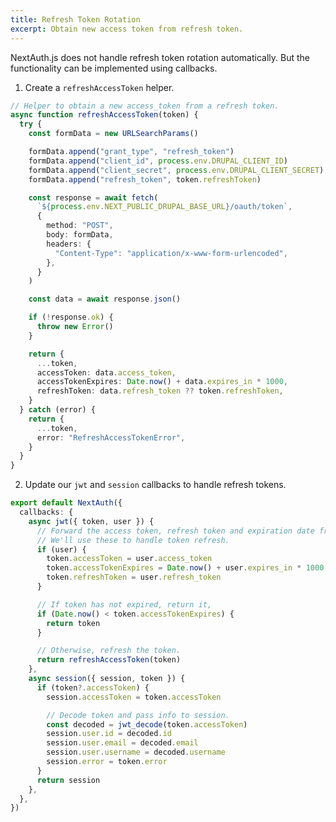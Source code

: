 ```yaml
---
title: Refresh Token Rotation
excerpt: Obtain new access token from refresh token.
---
```


NextAuth.js does not handle refresh token rotation automatically. But the functionality can be implemented using callbacks.

1. Create a `refreshAccessToken` helper.

```ts title=pages/api/auth/[...nextauth].js
// Helper to obtain a new access_token from a refresh token.
async function refreshAccessToken(token) {
  try {
    const formData = new URLSearchParams()

    formData.append("grant_type", "refresh_token")
    formData.append("client_id", process.env.DRUPAL_CLIENT_ID)
    formData.append("client_secret", process.env.DRUPAL_CLIENT_SECRET)
    formData.append("refresh_token", token.refreshToken)

    const response = await fetch(
      `${process.env.NEXT_PUBLIC_DRUPAL_BASE_URL}/oauth/token`,
      {
        method: "POST",
        body: formData,
        headers: {
          "Content-Type": "application/x-www-form-urlencoded",
        },
      }
    )

    const data = await response.json()

    if (!response.ok) {
      throw new Error()
    }

    return {
      ...token,
      accessToken: data.access_token,
      accessTokenExpires: Date.now() + data.expires_in * 1000,
      refreshToken: data.refresh_token ?? token.refreshToken,
    }
  } catch (error) {
    return {
      ...token,
      error: "RefreshAccessTokenError",
    }
  }
}
```

2. Update our `jwt` and `session` callbacks to handle refresh tokens.

```ts title=pages/api/auth/[...nextauth].js
export default NextAuth({
  callbacks: {
    async jwt({ token, user }) {
      // Forward the access token, refresh token and expiration date from user.
      // We'll use these to handle token refresh.
      if (user) {
        token.accessToken = user.access_token
        token.accessTokenExpires = Date.now() + user.expires_in * 1000
        token.refreshToken = user.refresh_token
      }

      // If token has not expired, return it,
      if (Date.now() < token.accessTokenExpires) {
        return token
      }

      // Otherwise, refresh the token.
      return refreshAccessToken(token)
    },
    async session({ session, token }) {
      if (token?.accessToken) {
        session.accessToken = token.accessToken

        // Decode token and pass info to session.
        const decoded = jwt_decode(token.accessToken)
        session.user.id = decoded.id
        session.user.email = decoded.email
        session.user.username = decoded.username
        session.error = token.error
      }
      return session
    },
  },
})
```
